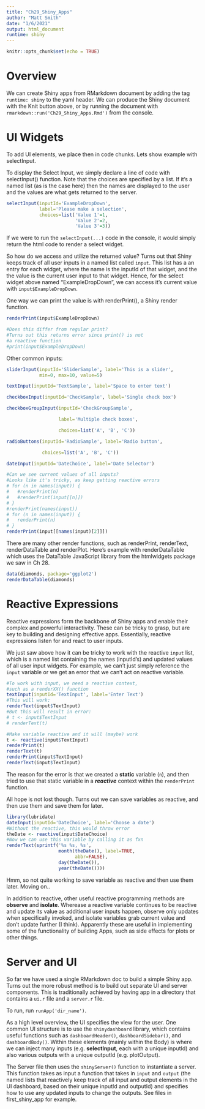 ```yaml
---
title: "Ch29_Shiny_Apps"
author: "Matt Smith"
date: "1/6/2021"
output: html_document
runtime: shiny
---
```


```r
knitr::opts_chunk$set(echo = TRUE)
```

# Overview

We can create Shiny apps from RMarkdown document by adding the tag `runtime: shiny` to the yaml header.  We can produce the Shiny document with the Knit button above, or by running the document with `rmarkdown::run('Ch29_Shiny_Apps.Rmd')` from the console.


# UI Widgets

To add UI elements, we place then in code chunks.  Lets show example with selectInput.

To display the Select Input, we simply declare a line of code with selectInput() function.  Note that the choices are specified by a list.  If it's a named list (as is the case here) then the names are displayed to the user and the values are what gets returned to the server.

```r
selectInput(inputId='ExampleDropDown',
            label='Please make a selection',
            choices=list('Value 1'=1,
                         'Value 2'=2,
                         'Value 3'=3))

```

If we were to run the `selectInput(...)` code in the console, it would simply return the html code to render a select widget.

So how do we access and utilize the returned value?  Turns out that Shiny keeps track of all user inputs in a named list called `input`.  This list has a an entry for each widget, where the name is the inputId of that widget, and the the value is the current user input to that widget.  Hence, for the select widget above named "ExampleDropDown", we can access it's current value with `input$ExampleDropDown`.  

One way we can print the value is with renderPrint(), a Shiny render function.  

```r
renderPrint(input$ExampleDropDown)

#Does this differ from regular print?
#Turns out this returns error since print() is not
#a reactive function
#print(input$ExampleDropDown)
```

Other common inputs:

```r
sliderInput(inputId='SliderSample', label='This is a slider',
            min=0, max=10, value=5)

textInput(inputId='TextSample', label='Space to enter text')

checkboxInput(inputId='CheckSample', label='Single check box')

checkboxGroupInput(inputId='CheckGroupSample',

                   label='Multiple check boxes',

                   choices=list('A', 'B', 'C'))

radioButtons(inputId='RadioSample', label='Radio button',

             choices=list('A', 'B', 'C'))

dateInput(inputId='DateChoice', label='Date Selector')

#Can we see current values of all inputs?
#Looks like it's tricky, as keep getting reactive errors
# for (n in names(input)) {
#   #renderPrint(n)
#   #renderPrint(input[[n]])
# }
#renderPrint(names(input))
# for (n in names(input)) {
#   renderPrint(n)
# }
renderPrint(input[[names(input)[2]]])

```

There are many other render functions, such as renderPrint, renderText, renderDataTable and renderPlot.  Here's example with renderDataTable which uses the DataTable JavaScript library from the htmlwidgets package we saw in Ch 28.    

```r

data(diamonds, package='ggplot2')
renderDataTable(diamonds)
```

# Reactive Expressions
Reactive expressions form the backbone of Shiny apps and enable their complex and powerful interactivity.  These can be tricky to grasp, but are key to building and designing effective apps.  Essentially, reactive expressions listen for and react to user inputs.

We just saw above how it can be tricky to work with the reactive `input` list, which is a named list containing the names (inputId's) and updated values of all user input widgets.  For example, we can't just simply reference the `input` variable or we get an error that we can't act on reactive variable.  


```r
#To work with input, we need a reactive context, 
#such as a renderXX() function
textInput(inputId='TextInput', label='Enter Text')
#This will work:
renderText(input$TextInput)
#But this will result in error:
# t <- input$TextInput
# renderText(t)

#Make variable reactive and it will (maybe) work
t <- reactive(input$TextInput)
renderPrint(t)
renderText(t)
renderPrint(input$TextInput)
renderText(input$TextInput)
```

The reason for the error is that we created a **static** variable (`n`), and then tried to use that static variable in a ***reactive*** context within the `renderPrint` function.  

All hope is not lost though.  Turns out we can save variables as reactive, and then use them and save them for later.  

```r
library(lubridate)
dateInput(inputId='DateChoice', label='Choose a date')
#Without the reactive, this would throw error
theDate <- reactive(input$DateChoice)
#Now we can use this variable by calling it as fxn
renderText(sprintf('%s %s, %s',
                   month(theDate(), label=TRUE,
                         abbr=FALSE),
                   day(theDate()),
                   year(theDate())))
```

Hmm, so not quite working to save variable as reactive and then use them later.  Moving on..

In addition to reactive, other useful reactive programming methods are **observe** and **isolate**.  Wherease a reactive variable continues to be reactive and update its value as additional user inputs happen, observe only updates when specifically invoked, and isolate variables grab current value and don't update further (I think).  Apparently these are useful in implementing some of the functionality of building Apps, such as side effects for plots or other things.  

# Server and UI
So far we have used a single RMarkdown doc to build a simple Shiny app.  Turns out the more robust method is to build out separate UI and server components.  This is traditionally achieved by having app in a directory that contains a `ui.r` file and a `server.r` file.  

To run, run `runApp('dir_name')`.  

As a high level overview, the UI specifies the view for the user.  One common UI structure is to use the `shinydashboard` library, which contains useful functions such as `dashboardHeader()`, `dashboardSidebar()`, and `dashboardBody()`.  Within these elements (mainly within the Body) is where we can inject many inputs (e.g. **selectInput**, each with a unique inputId) and also various outputs with a unique outputId (e.g. plotOutput).  

The Server file then uses the `shinyServer()` function to instantiate a server.  This function takes as input a function that takes in `input` and `output` (the named lists that reactively keep track of all input and output elements in the UI dashboard, based on their unique inputId and outputId) and specifies how to use any updated inputs to change the outputs. See files in first_shiny_app for example.  